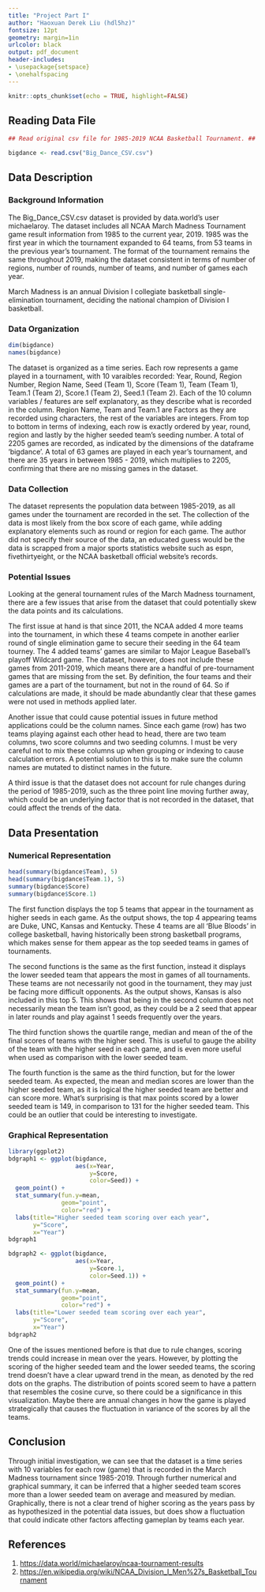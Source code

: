 ```yaml
---
title: "Project Part I" 
author: "Haoxuan Derek Liu (hdl5hz)"
fontsize: 12pt
geometry: margin=1in
urlcolor: black
output: pdf_document
header-includes:
- \usepackage{setspace}
- \onehalfspacing
---
```


```r
knitr::opts_chunk$set(echo = TRUE, highlight=FALSE)
```

## Reading Data File

```r
## Read original csv file for 1985-2019 NCAA Basketball Tournament. ##

bigdance <- read.csv("Big_Dance_CSV.csv")
```

## Data Description
### Background Information   

The Big_Dance_CSV.csv dataset is provided by data.world's user michaelaroy. The dataset includes all NCAA March Madness Tournament game result information from 1985 to the current year, 2019. 1985 was the first year in which the tournament expanded to 64 teams, from 53 teams in the previous year's tournament. The format of the tournament remains the same throughout 2019, making the dataset consistent in terms of number of regions, number of rounds, number of teams, and number of games each year. 

March Madness is an annual Division I collegiate basketball single-elimination tournament, deciding the national champion of Division I basketball. 

### Data Organization

```r
dim(bigdance)
names(bigdance)
```

The dataset is organized as a time series. Each row represents a game played in a tournament, with 10 varaibles recorded: Year, Round, Region Number, Region Name, Seed (Team 1), Score (Team 1), Team (Team 1), Team.1 (Team 2), Score.1 (Team 2), Seed.1 (Team 2). Each of the 10 column variables / features are self explanatory, as they describe what is recorded in the column. Region Name, Team and Team.1 are Factors as they are recorded using characters, the rest of the variables are integers. From top to bottom in terms of indexing, each row is exactly ordered by year, round, region and lastly by the higher seeded team's seeding number. A total of 2205 games are recorded, as indicated by the dimensions of the dataframe 'bigdance'. A total of 63 games are played in each year's tournament, and there are 35 years in between 1985 - 2019, which multiplies to 2205, confirming that there are no missing games in the dataset. 

### Data Collection

The dataset represents the population data between 1985-2019, as all games under the tournament are recorded in the set. The collection of the data is most likely from the box score of each game, while adding explanatory elements such as round or region for each game. The author did not specify their source of the data, an educated guess would be the data is scrapped from a major sports statistics website such as espn, fivethirtyeight, or the NCAA basketball official website's records. 

### Potential Issues

Looking at the general tournament rules of the March Madness tournament, there are a few issues that arise from the  dataset that could potentially skew the data points and its calculations.

The first issue at hand is that since 2011, the NCAA added 4 more teams into the tournament, in which these 4 teams compete in another earlier round of single elimination game to secure their seeding in the 64 team tourney. The 4 added teams' games are similar to Major League Baseball's playoff Wildcard game. The dataset, however, does not include these games from 2011-2019, which means there are a handful of pre-tournament games that are missing from the set. By definition, the four teams and their games are a part of the tournament, but not in the round of 64. So if calculations are made, it should be made abundantly clear that these games were not used in methods applied later. 

Another issue that could cause potential issues in future method applications could be the column names. Since each game (row) has two teams playing against each other head to head, there are two team columns, two score columns and two seeding columns. I must be very careful not to mix these columns up when grouping or indexing to cause calculation errors. A potential solution to this is to make sure the column names are mutated to distinct names in the future. 

A third issue is that the dataset does not account for rule changes during the period of 1985-2019, such as the three point line moving further away, which could be an underlying factor that is not recorded in the dataset, that could affect the trends of the data. 


## Data Presentation
### Numerical Representation
```r
head(summary(bigdance$Team), 5)
head(summary(bigdance$Team.1), 5)
summary(bigdance$Score)
summary(bigdance$Score.1)
```

The first function displays the top 5 teams that appear in the tournament as higher seeds in each game. As the output shows, the top 4 appearing teams are Duke, UNC, Kansas and Kentucky. These 4 teams are all 'Blue Bloods' in college basketball, having historically been strong basketball programs, which makes sense for them appear as the top seeded teams in games of tournaments. 

The second functions is the same as the first function, instead it displays the lower seeded team that appears the most in games of all tournaments. These teams are not necessarily not good in the tournament, they may just be facing more difficult opponents. As the output shows, Kansas is also included in this top 5. This shows that being in the second column does not necessarily mean the team isn't good, as they could be a 2 seed that appear in later rounds and play against 1 seeds frequently over the years.

The third function shows the quartile range, median and mean of the of the final scores of teams with the higher seed. This is useful to gauge the ability of the team with the higher seed in each game, and is even more useful when used as comparison with the lower seeded team.

The fourth function is the same as the third function, but for the lower seeded team. As expected, the mean and median scores are lower than the higher seeded team, as it is logical the higher seeded team are better and can score more. What's surprising is that max points scored by a lower seeded team is 149, in comparison to 131 for the higher seeded team. This could be an outlier that could be interesting to investigate. 

### Graphical Representation
```r
library(ggplot2)
bdgraph1 <- ggplot(bigdance, 
                   aes(x=Year,
                       y=Score,
                       color=Seed)) +
  geom_point() +
  stat_summary(fun.y=mean,
               geom="point",
               color="red") +
  labs(title="Higher seeded team scoring over each year",
       y="Score",
       x="Year")
bdgraph1

bdgraph2 <- ggplot(bigdance,
                   aes(x=Year,
                       y=Score.1,
                       color=Seed.1)) +
  geom_point() +
  stat_summary(fun.y=mean,
               geom="point",
               color="red") +
  labs(title="Lower seeded team scoring over each year",
       y="Score",
       x="Year")
bdgraph2
```

One of the issues mentioned before is that due to rule changes, scoring trends could increase in mean over the years. However, by plotting the scoring of the higher seeded team and the lower seeded teams, the scoring trend doesn't have a clear upward trend in the mean, as denoted by the red dots on the graphs. The distribution of points scored seem to have a pattern that resembles the cosine curve, so there could be a significance in this visualization. Maybe there are annual changes in how the game is played strategically that causes the fluctuation in variance of the scores by all the teams. 

## Conclusion

Through initial investigation, we can see that the dataset is a time series with 10 variables for each row (game) that is recorded in the March Madness tournament since 1985-2019. Through further numerical and graphical summary, it can be inferred that a higher seeded team scores more than a lower seeded team on average and measured by median. Graphically, there is not a clear trend of higher scoring as the years pass by as hypothesized in the potential data issues, but does show a fluctuation that could indicate other factors affecting gameplan by teams each year. 

\clearpage

## References
1. <https://data.world/michaelaroy/ncaa-tournament-results>
2. <https://en.wikipedia.org/wiki/NCAA_Division_I_Men%27s_Basketball_Tournament>
